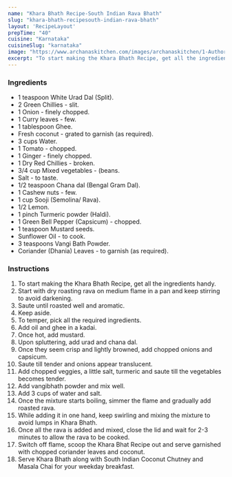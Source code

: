 ---
name: "Khara Bhath Recipe-South Indian Rava Bhath"
slug: "khara-bhath-recipesouth-indian-rava-bhath"
layout: 'RecipeLayout'
prepTime: "40"
cuisine: "Karnataka"
cuisineSlug: "karnataka"
image: "https://www.archanaskitchen.com/images/archanaskitchen/1-Author/Smitha_Kalluraya/khara-bhath-recipe-south-indian-rava-bhath.jpg"
excerpt: "To start making the Khara Bhath Recipe, get all the ingredients handy"
---

### Ingredients

- 1 teaspoon White Urad Dal (Split).
- 2 Green Chillies - slit.
- 1 Onion - finely chopped.
- 1 Curry leaves - few.
- 1 tablespoon Ghee.
- Fresh coconut - grated to garnish (as required).
- 3 cups Water.
- 1 Tomato - chopped.
- 1 Ginger - finely chopped.
- 1 Dry Red Chillies - broken.
- 3/4 cup Mixed vegetables - (beans.
- Salt - to taste.
- 1/2 teaspoon Chana dal (Bengal Gram Dal).
- 1 Cashew nuts - few.
- 1 cup Sooji (Semolina/ Rava).
- 1/2 Lemon.
- 1 pinch Turmeric powder (Haldi).
- 1 Green Bell Pepper (Capsicum) - chopped.
- 1 teaspoon Mustard seeds.
- Sunflower Oil - to cook.
- 3 teaspoons Vangi Bath Powder.
- Coriander (Dhania) Leaves - to garnish (as required).

### Instructions

1. To start making the Khara Bhath Recipe, get all the ingredients handy.
1. Start with dry roasting rava on medium flame in a pan and keep stirring to avoid darkening.
1. Saute until roasted well and aromatic.
1. Keep aside.
1. To temper, pick all the required ingredients.
1. Add oil and ghee in a kadai.
1. Once hot, add mustard.
1. Upon spluttering, add urad and chana dal.
1. Once they seem crisp and lightly browned, add chopped onions and capsicum.
1. Saute till tender and onions appear translucent.
1. Add chopped veggies, a little salt, turmeric and saute till the vegetables becomes tender.
1. Add vangibhath powder and mix well.
1. Add 3 cups of water and salt.
1. Once the mixture starts boiling, simmer the flame and gradually add roasted rava.
1. While adding it in one hand, keep swirling and mixing the mixture to avoid lumps in Khara Bhath.
1. Once all the rava is added and mixed, close the lid and wait for 2-3 minutes to allow the rava to be cooked.
1. Switch off flame, scoop the Khara Bhat Recipe out and serve garnished with chopped coriander leaves and coconut.
1. Serve Khara Bhath along with South Indian Coconut Chutney and Masala Chai for your weekday breakfast.
